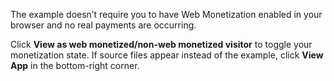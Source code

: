 The example doesn’t require you to have Web Monetization enabled in your browser and no real payments are occurring.

Click **View as web monetized/non-web monetized visitor** to toggle your monetization state. If source files appear instead of the example, click **View App** in the bottom-right corner.
